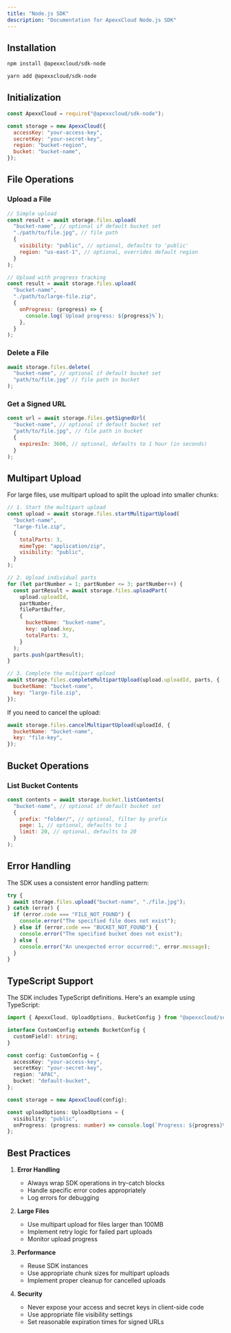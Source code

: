 ```yaml
---
title: "Node.js SDK"
description: "Documentation for ApexxCloud Node.js SDK"
---
```


## Installation

<CodeGroup>

```bash npm
npm install @apexxcloud/sdk-node
```

```bash yarn
yarn add @apexxcloud/sdk-node
```

</CodeGroup>

## Initialization

```javascript
const ApexxCloud = require("@apexxcloud/sdk-node");

const storage = new ApexxCloud({
  accessKey: "your-access-key",
  secretKey: "your-secret-key",
  region: "bucket-region",
  bucket: "bucket-name",
});
```

## File Operations

### Upload a File

```javascript
// Simple upload
const result = await storage.files.upload(
  "bucket-name", // optional if default bucket set
  "./path/to/file.jpg", // file path
  {
    visibility: "public", // optional, defaults to 'public'
    region: "us-east-1", // optional, overrides default region
  }
);

// Upload with progress tracking
const result = await storage.files.upload(
  "bucket-name",
  "./path/to/large-file.zip",
  {
    onProgress: (progress) => {
      console.log(`Upload progress: ${progress}%`);
    },
  }
);
```

### Delete a File

```javascript
await storage.files.delete(
  "bucket-name", // optional if default bucket set
  "path/to/file.jpg" // file path in bucket
);
```

### Get a Signed URL

```javascript
const url = await storage.files.getSignedUrl(
  "bucket-name", // optional if default bucket set
  "path/to/file.jpg", // file path in bucket
  {
    expiresIn: 3600, // optional, defaults to 1 hour (in seconds)
  }
);
```

## Multipart Upload

For large files, use multipart upload to split the upload into smaller chunks:

```javascript
// 1. Start the multipart upload
const upload = await storage.files.startMultipartUpload(
  "bucket-name",
  "large-file.zip",
  {
    totalParts: 3,
    mimeType: "application/zip",
    visibility: "public",
  }
);

// 2. Upload individual parts
for (let partNumber = 1; partNumber <= 3; partNumber++) {
  const partResult = await storage.files.uploadPart(
    upload.uploadId,
    partNumber,
    filePartBuffer,
    {
      bucketName: "bucket-name",
      key: upload.key,
      totalParts: 3,
    }
  );
  parts.push(partResult);
}

// 3. Complete the multipart upload
await storage.files.completeMultipartUpload(upload.uploadId, parts, {
  bucketName: "bucket-name",
  key: "large-file.zip",
});
```

If you need to cancel the upload:

```javascript
await storage.files.cancelMultipartUpload(uploadId, {
  bucketName: "bucket-name",
  key: "file-key",
});
```

## Bucket Operations

### List Bucket Contents

```javascript
const contents = await storage.bucket.listContents(
  "bucket-name", // optional if default bucket set
  {
    prefix: "folder/", // optional, filter by prefix
    page: 1, // optional, defaults to 1
    limit: 20, // optional, defaults to 20
  }
);
```

## Error Handling

The SDK uses a consistent error handling pattern:

```javascript
try {
  await storage.files.upload("bucket-name", "./file.jpg");
} catch (error) {
  if (error.code === "FILE_NOT_FOUND") {
    console.error("The specified file does not exist");
  } else if (error.code === "BUCKET_NOT_FOUND") {
    console.error("The specified bucket does not exist");
  } else {
    console.error("An unexpected error occurred:", error.message);
  }
}
```

## TypeScript Support

The SDK includes TypeScript definitions. Here's an example using TypeScript:

```typescript
import { ApexxCloud, UploadOptions, BucketConfig } from "@apexxcloud/sdk-node";

interface CustomConfig extends BucketConfig {
  customField?: string;
}

const config: CustomConfig = {
  accessKey: "your-access-key",
  secretKey: "your-secret-key",
  region: "APAC",
  bucket: "default-bucket",
};

const storage = new ApexxCloud(config);

const uploadOptions: UploadOptions = {
  visibility: "public",
  onProgress: (progress: number) => console.log(`Progress: ${progress}%`),
};
```

## Best Practices

1. **Error Handling**

   - Always wrap SDK operations in try-catch blocks
   - Handle specific error codes appropriately
   - Log errors for debugging

2. **Large Files**

   - Use multipart upload for files larger than 100MB
   - Implement retry logic for failed part uploads
   - Monitor upload progress

3. **Performance**

   - Reuse SDK instances
   - Use appropriate chunk sizes for multipart uploads
   - Implement proper cleanup for cancelled uploads

4. **Security**
   - Never expose your access and secret keys in client-side code
   - Use appropriate file visibility settings
   - Set reasonable expiration times for signed URLs
